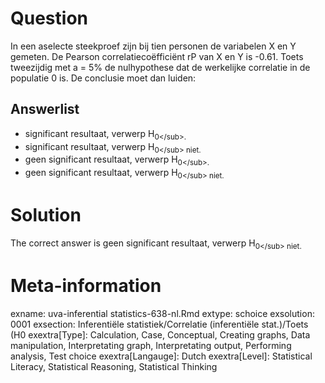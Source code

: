 Question
========

In een aselecte steekproef zijn bij tien personen de variabelen X en Y gemeten. De Pearson correlatiecoëfficiënt rP van X en Y is -0.61. Toets tweezijdig met a = 5% de nulhypothese dat de werkelijke correlatie in de populatie 0 is. De conclusie moet dan luiden: 

Answerlist
----------
* significant resultaat, verwerp H<sub>0<\/sub>.
* significant resultaat, verwerp H<sub>0<\/sub> niet.
* geen significant resultaat, verwerp H<sub>0<\/sub>.
* geen significant resultaat, verwerp H<sub>0<\/sub> niet.

Solution
========

The correct answer is  geen significant resultaat, verwerp H<sub>0<\/sub> niet. 

Meta-information
================
exname: uva-inferential statistics-638-nl.Rmd 
extype: schoice 
exsolution: 0001 
exsection: Inferentiële statistiek/Correlatie (inferentiële stat.)/Toets (H0
exextra[Type]: Calculation, Case, Conceptual, Creating graphs, Data manipulation, Interpretating graph, Interpretating output, Performing analysis, Test choice 
exextra[Langauge]: Dutch 
exextra[Level]: Statistical Literacy, Statistical Reasoning, Statistical Thinking 
